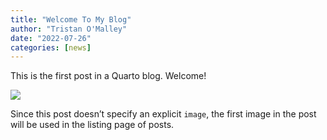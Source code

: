 ```yaml
---
title: "Welcome To My Blog"
author: "Tristan O'Malley"
date: "2022-07-26"
categories: [news]
---
```


This is the first post in a Quarto blog. Welcome!

![](thumbnail.jpg)

Since this post doesn't specify an explicit `image`, the first image in the post will be used in the listing page of posts.
